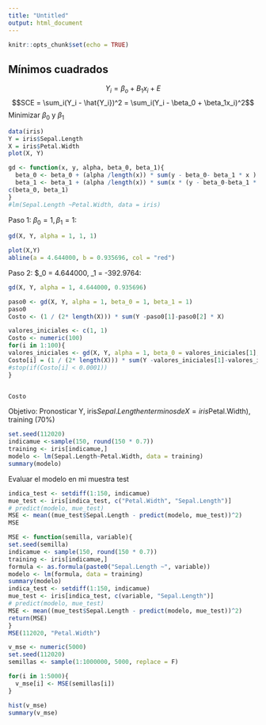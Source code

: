 ---
title: "Untitled"
output: html_document
---

```{r setup, include=FALSE}
knitr::opts_chunk$set(echo = TRUE)
```

## Mínimos cuadrados

$$Y_i = \beta_o + B_1x_i+E$$
$$SCE = \sum_i(Y_i - \hat{Y_i})^2 = \sum_i(Y_i - \beta_0 + \beta_1x_i)^2$$
Minimizar $\beta_0$ y  $\beta_1$

```{r}
data(iris)
Y = iris$Sepal.Length
X = iris$Petal.Width
plot(X, Y)
```
```{r}
gd <- function(x, y, alpha, beta_0, beta_1){
  beta_0 <- beta_0 + (alpha /length(x)) * sum(y - beta_0- beta_1 * x )
  beta_1 <- beta_1 + (alpha /length(x)) * sum(x * (y - beta_0-beta_1 * x))
c(beta_0, beta_1)
} 
#lm(Sepal.Length ~Petal.Width, data = iris)
```

Paso 1: $\beta_0 = 1, \beta_1 = 1$:
```{r}
gd(X, Y, alpha = 1, 1, 1)
```

```{r}
plot(X,Y)
abline(a = 4.644000, b = 0.935696, col = "red")
```

Paso 2: $\beta_0 = 4.644000, \beta_1 = -392.9764:
```{r}
gd(X, Y, alpha = 1, 4.644000, 0.935696)
```


```{r}
paso0 <- gd(X, Y, alpha = 1, beta_0 = 1, beta_1 = 1)
paso0
Costo <- (1 / (2* length(X))) * sum(Y -paso0[1]-paso0[2] * X)
```

```{r}
valores_iniciales <- c(1, 1)
Costo <- numeric(100)
for(i in 1:100){
valores_iniciales <- gd(X, Y, alpha = 1, beta_0 = valores_iniciales[1], beta_1 = valores_iniciales[2])
Costo[i] = (1 / (2* length(X))) * sum(Y -valores_iniciales[1]-valores_iniciales[2] * X) 
#stop(if(Costo[i] < 0.0001))
}


Costo
```

Objetivo: Pronosticar Y, iris$Sepal.Length en terminos de
X = iris$Petal.Width), training (70%)

```{r}
set.seed(112020)
indicamue <-sample(150, round(150 * 0.7))
training <- iris[indicamue,]
modelo <- lm(Sepal.Length~Petal.Width, data = training)
summary(modelo)
```

Evaluar el modelo en mi muestra test
```{r}
indica_test <- setdiff(1:150, indicamue) 
mue_test <- iris[indica_test, c("Petal.Width", "Sepal.Length")]
# predict(modelo, mue_test)
MSE <- mean((mue_test$Sepal.Length - predict(modelo, mue_test))^2)
MSE
```

```{r}
MSE <- function(semilla, variable){
set.seed(semilla)
indicamue <- sample(150, round(150 * 0.7))
training <- iris[indicamue,]
formula <- as.formula(paste0("Sepal.Length ~", variable))
modelo <- lm(formula, data = training)
summary(modelo)
indica_test <- setdiff(1:150, indicamue) 
mue_test <- iris[indica_test, c(variable, "Sepal.Length")]
# predict(modelo, mue_test)
MSE <- mean((mue_test$Sepal.Length - predict(modelo, mue_test))^2)
return(MSE)
}
MSE(112020, "Petal.Width")
```

```{r}
v_mse <- numeric(5000)
set.seed(112020)
semillas <- sample(1:1000000, 5000, replace = F)

for(i in 1:5000){
  v_mse[i] <- MSE(semillas[i])
}
```

```{r}
hist(v_mse)
summary(v_mse)
```




